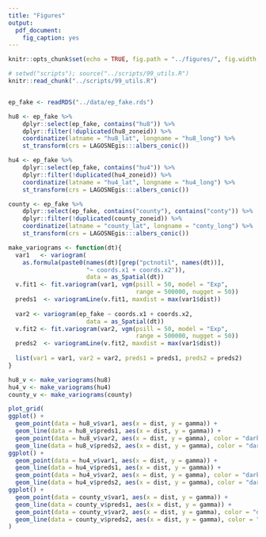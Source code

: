 ```yaml
---
title: "Figures"
output:
  pdf_document:
    fig_caption: yes
---
```


```r
knitr::opts_chunk$set(echo = TRUE, fig.path = "../figures/", fig.width = 5, fig.height = 6)
```

```r
# setwd("scripts"); source("../scripts/99_utils.R")
knitr::read_chunk("../scripts/99_utils.R")
```

```r

```

```r
ep_fake <- readRDS("../data/ep_fake.rds")

hu8 <- ep_fake %>%
    dplyr::select(ep_fake, contains("hu8")) %>%
    dplyr::filter(!duplicated(hu8_zoneid)) %>%
    coordinatize(latname = "hu8_lat", longname = "hu8_long") %>%
    st_transform(crs = LAGOSNEgis:::albers_conic())

hu4 <- ep_fake %>%
    dplyr::select(ep_fake, contains("hu4")) %>%
    dplyr::filter(!duplicated(hu4_zoneid)) %>%
    coordinatize(latname = "hu4_lat", longname = "hu4_long") %>%
    st_transform(crs = LAGOSNEgis:::albers_conic())

county <- ep_fake %>%
    dplyr::select(ep_fake, contains("county"), contains("conty")) %>%
    dplyr::filter(!duplicated(county_zoneid)) %>%
    coordinatize(latname = "county_lat", longname = "conty_long") %>%
    st_transform(crs = LAGOSNEgis:::albers_conic())

make_variograms <- function(dt){
  var1   <- variogram(
    as.formula(paste0(names(dt)[grep("pctnotil", names(dt))], 
                      "~ coords.x1 + coords.x2")), 
                      data = as_Spatial(dt))
  v.fit1 <- fit.variogram(var1, vgm(psill = 50, model = "Exp", 
                                    range = 500000, nugget = 50))
  preds1  <- variogramLine(v.fit1, maxdist = max(var1$dist))
  
  var2 <- variogram(ep_fake ~ coords.x1 + coords.x2, 
                      data = as_Spatial(dt))
  v.fit2 <- fit.variogram(var2, vgm(psill = 50, model = "Exp", 
                                    range = 500000, nugget = 50))
  preds2  <- variogramLine(v.fit2, maxdist = max(var1$dist))  
  
  list(var1 = var1, var2 = var2, preds1 = preds1, preds2 = preds2)
}  

hu8_v <- make_variograms(hu8)
hu4_v <- make_variograms(hu4)
county_v <- make_variograms(county)

plot_grid(
ggplot() +
  geom_point(data = hu8_v$var1, aes(x = dist, y = gamma)) +
  geom_line(data = hu8_v$preds1, aes(x = dist, y = gamma)) + 
  geom_point(data = hu8_v$var2, aes(x = dist, y = gamma), color = "darkgreen") + 
  geom_line(data = hu8_v$preds2, aes(x = dist, y = gamma), color = "darkgreen"),
ggplot() +
  geom_point(data = hu4_v$var1, aes(x = dist, y = gamma)) +
  geom_line(data = hu4_v$preds1, aes(x = dist, y = gamma)) + 
  geom_point(data = hu4_v$var2, aes(x = dist, y = gamma), color = "darkgreen") + 
  geom_line(data = hu4_v$preds2, aes(x = dist, y = gamma), color = "darkgreen"),
ggplot() +
  geom_point(data = county_v$var1, aes(x = dist, y = gamma)) +
  geom_line(data = county_v$preds1, aes(x = dist, y = gamma)) + 
  geom_point(data = county_v$var2, aes(x = dist, y = gamma), color = "darkgreen") + 
  geom_line(data = county_v$preds2, aes(x = dist, y = gamma), color = "darkgreen")
)

```
